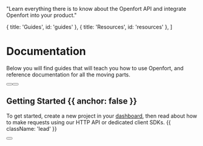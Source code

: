
  "Learn everything there is to know about the Openfort API and integrate Openfort into your product."

  { title: 'Guides', id: 'guides' },
  { title: 'Resources', id: 'resources' },
]

<HeroPattern />

# Documentation

Below you will find guides that will teach you how to use Openfort, and reference documentation for all the moving parts.

<div className="not-prose mb-16 mt-6 flex gap-3">
  <Button href="/quickstart" arrow="right" children="Quickstart" />
  <Button href="/libraries" variant="outline" children="Explore SDKs" />
</div>

## Getting Started {{ anchor: false }}

To get started, create a new project in your [dashboard](https://dashboard.openfort.xyz), then read about how to make requests using our HTTP API or dedicated client SDKs. {{ className: 'lead' }}

<div className="not-prose">
  <Button
    href="https://dashboard.openfort.xyz"
    variant="text"
    arrow="right"
    children="Get your API key"
  />
</div>

<Guides />

<Resources />
